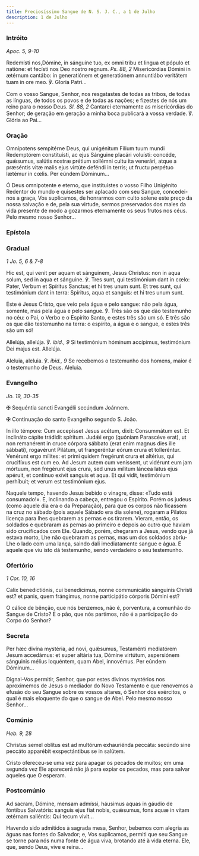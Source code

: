 ```yaml
---
title: Preciosíssimo Sangue de N. S. J. C., a 1 de Julho
description: 1 de Julho
---
```


### Intróito

<em>Apoc. 5, 9-10</em>

<div class="side-by-side not-content">

Redemísti nos,Dómine, in sánguine tuo, ex omni tribu et lingua et pópulo et natióne: et fecísti nos Deo nostro regnum. <em>Ps. 88, 2</em> Misericórdias Dómini in ætérnum cantábo: in generatiónem et generatiónem annuntiábo veritátem tuam in ore meo. ℣. Gloria Patri...

Com o vosso Sangue, Senhor, nos resgatastes de todas as tribos, de todas as línguas, de todos os povos e de todas as nações; e fizestes de nós um reino para o nosso Deus. <em>Sl. 88, 2</em> Cantarei eternamente as misericórdias do Senhor; de geração em geração a minha boca publicará a vossa verdade. ℣. Glória ao Pai...

</div>

### Oração

<div class="side-by-side not-content">

Omnípotens sempitérne Deus, qui unigénitum Fílium tuum mundi Redemptórem constituísti, ac ejus Sánguine placári voluísti: concéde, quǽsumus, salútis nostræ prétium sollémni cultu ita venerári, atque a præséntis vitæ malis ejus virtúte deféndi in terris; ut fructu perpétuo lætémur in cœlis. Per eúndem Dóminum...

Ó Deus omnipotente e eterno, que instituístes o vosso Filho Unigénito Redentor do mundo e quisestes ser aplacado com seu Sangue, concedei-nos a graça, Vos suplicamos, de honrarmos com culto solene este preço da nossa salvação e de, pela sua virtude, sermos preservados dos males da vida presente de modo a gozarmos eternamente os seus frutos nos céus. Pelo mesmo nosso Senhor...

</div>

### Epístola


<LinkCard href="/missal/quaresma/quad5-0#epístola" title="Domingo da Paixão" />

### Gradual

<em>1 Jo. 5, 6 & 7-8</em>

<div class="side-by-side not-content">

Hic est, qui venit per aquam et sánguinem, Jesus Christus: non in aqua solum, sed in aqua et sánguine. ℣. Tres sunt, qui testimónium dant in cœlo: Pater, Verbum et Spíritus Sanctus; et hi tres unum sunt. Et tres sunt, qui testimónium dant in terra: Spíritus, aqua et sanguis: et hi tres unum sunt.

Este é Jesus Cristo, que veio pela água e pelo sangue: não pela água, somente, mas pela água e pelo sangue. ℣. Três são os que dão testemunho no céu: o Pai, o Verbo e o Espírito Santo, e estes três são um só. E três são os que dão testemunho na terra: o espírito, a água e o sangue, e estes três são um só!

Allelúja, allelúja. ℣. <em>ibid., 9</em> Si testimónium hóminum accípimus, testimónium Dei majus est. Allelúja.

Aleluia, aleluia. ℣. <em>ibid., 9</em> Se recebemos o testemunho dos homens, maior é o testemunho de Deus. Aleluia.

</div>

### Evangelho

<em>Jo. 19, 30-35</em>

<div class="side-by-side not-content">

<span class="cross text-red-500">✠</span> Sequéntia sancti Evangélii secúndum Joánnem.

<span class="cross text-red-500">✠</span> Continuação do santo Evangelho segundo S. João.

In illo témpore: Cum accepísset Jesus acétum, dixit: Consummátum est. Et inclináto cápite trádidit spíritum. Judǽi ergo (quóniam Parascéve erat), ut non remanérent in cruce córpora sábbato (erat enim magnus dies ille sábbati), rogavérunt Pilátum, ut frangeréntur eórum crura et tolleréntur. Venérunt ergo mílites: et primi quidem fregérunt crura et altérius, qui crucifíxus est cum eo. Ad Jesum autem cum venissent, ut vidérunt eum jam mórtuum, non fregérunt ejus crura, sed unus mílitum láncea latus ejus apéruit, et contínuo exívit sanguis et aqua. Et qui vidit, testimónium perhíbuit; et verum est testimónium ejus.

Naquele tempo, havendo Jesus bebido o vinagre, disse: «Tudo está consumado!». E, inclinando a cabeça, entregou o Espírito. Porém os judeus (como aquele dia era o da Preparação), para que os corpos não ficassem na cruz no sábado (pois aquele Sábado era dia solene), rogaram a Pilatos licença para lhes quebrarem as pernas e os tirarem. Vieram, então, os soldados e quebraram as pernas ao primeiro e depois ao outro que haviam sido crucificados com Ele. Quando, porém, chegaram a Jesus, vendo que já estava morto, Lhe não quebraram as pernas, mas um dos soldados abriu-Lhe o lado com uma lança, saindo dali imediatamente sangue e água. E aquele que viu isto dá testemunho, sendo verdadeiro o seu testemunho.

</div>

### Ofertório

<em>1 Cor. 10, 16</em>

<div class="side-by-side not-content">

Calix benedictiónis, cui benedícimus, nonne communicátio sánguinis Christi est? et panis, quem frángimus, nonne participátio córporis Dómini est?

O cálice de bênção, que nós benzemos, não é, porventura, a comunhão do Sangue de Cristo? E o pão, que nós partimos, não é a participação do Corpo do Senhor?

</div>

### Secreta

<div class="side-by-side not-content">

Per hæc divína mystéria, ad novi, quǽsumus, Testaménti mediatórem Jesum accedámus: et super altária tua, Dómine virtútum, aspersiónem sánguinis mélius loquéntem, quam Abel, innovémus. Per eúndem Dóminum...

Dignai-Vos permitir, Senhor, que por estes divinos mystérios nos aproximemos de Jesus o mediador do Novo Testamento e que renovemos a efusão do seu Sangue sobre os vossos altares, ó Senhor dos exércitos, o qual é mais eloquente do que o sangue de Abel. Pelo mesmo nosso Senhor...

</div>

### Comúnio

<em>Heb. 9, 28</em>

<div class="side-by-side not-content">

Christus semel oblítus est ad multórum exhauriénda peccáta: secúndo sine peccáto apparébit exspectántibus se in salútem.

Cristo ofereceu-se uma vez para apagar os pecados de muitos; em uma segunda vez Ele aparecerá não já para expiar os pecados, mas para salvar aqueles que O esperam.

</div>

### Postcomúnio

<div class="side-by-side not-content">

Ad sacram, Dómine, mensam admíssi, háusimus aquas in gáudio de fóntibus Salvatóris: sanguis ejus fiat nobis, quǽsumus, fons aquæ in vitam ætérnam saliéntis: Qui tecum vivit...

Havendo sido admitidos à sagrada mesa, Senhor, bebemos com alegria as águas nas fontes do Salvador; e, Vos suplicamos, permiti que seu Sangue se torne para nós numa fonte de água viva, brotando até à vida eterna. Ele, que, sendo Deus, vive e reina...

</div>
